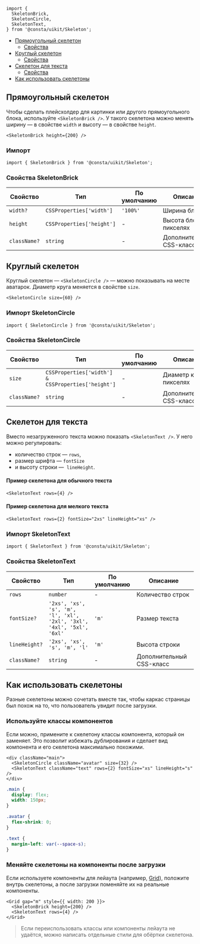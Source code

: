 
```tsx
import {
  SkeletonBrick,
  SkeletonCircle,
  SkeletonText,
} from '@consta/uikit/Skeleton';
```

<MdxMenu>

- [Прямоугольный скелетон](#прямоугольный-скелетон)
  - [Свойства](#свойства-skeletonbrick)
- [Круглый скелетон](#круглый-скелетон)
  - [Свойства](#свойства-skeletoncircle)
- [Скелетон для текста](#скелетон-для-текста)
  - [Свойства](#свойства-skeletontext)
- [Как использовать скелетоны](#как-использовать-скелетоны)

</MdxMenu>

## Прямоугольный скелетон

Чтобы сделать плейсхолдер для картинки или другого прямоугольного блока,
используйте `<SkeletonBrick />`. У такого скелетона можно менять ширину — в свойстве `width` и высоту — в свойстве `height`.

```tsx
<SkeletonBrick height={200} />
```

<StoryBookExample>
  <SkeletonBrick height={200} />
</StoryBookExample>

### Импорт

```tsx
import { SkeletonBrick } from '@consta/uikit/Skeleton';
```

### Свойства SkeletonBrick

| Свойство     | Тип                       | По умолчанию | Описание                 |
| ------------ | ------------------------- | ------------ | ------------------------ |
| `width?`     | `CSSProperties['width']`  | `'100%'`     | Ширина блока             |
| `height`     | `CSSProperties['height']` | -            | Высота блока в пикселях  |
| `className?` | `string`                  | -            | Дополнительный CSS-класс |

## Круглый скелетон

Круглый скелетон — `<SkeletonCircle />` — можно показывать на месте аватарок. Диаметр круга меняется в свойстве `size`.

```tsx
<SkeletonCircle size={60} />
```

<StoryBookExample>
  <SkeletonCircle size={60} />
</StoryBookExample>

### Импорт SkeletonCircle

```tsx
import { SkeletonCircle } from '@consta/uikit/Skeleton';
```

### Свойства SkeletonCircle

| Свойство     | Тип                                                | По умолчанию | Описание                 |
| ------------ | -------------------------------------------------- | ------------ | ------------------------ |
| `size`       | `CSSProperties['width'] & CSSProperties['height']` | -            | Диаметр круга в пикселях |
| `className?` | `string`                                           | -            | Дополнительный CSS-класс |

## Скелетон для текста

Вместо незагруженного текста можно показать `<SkeletonText />`. У него можно регулировать:

- количество строк — `rows`,
- размер шрифта — `fontSize`
- и высоту строки —  `lineHeight`.

#### Пример скелетона для обычного текста

```tsx
<SkeletonText rows={4} />
```

<StoryBookExample>
  <SkeletonText rows={4} />
</StoryBookExample>

#### Пример скелетона для мелкого текста

```tsx
<SkeletonText rows={2} fontSize="2xs" lineHeight="xs" />
```

<StoryBookExample>
  <SkeletonText rows={2} fontSize="2xs" lineHeight="xs" />
</StoryBookExample>

### Импорт SkeletonText

```tsx
import { SkeletonText } from '@consta/uikit/Skeleton';
```

### Свойства SkeletonText

| Свойство      | Тип                                                                   | По умолчанию | Описание                 |
| ------------- | --------------------------------------------------------------------- | ------------ | ------------------------ |
| `rows`        | `number`                                                              | -            | Количество строк         |
| `fontSize?`   | `'2xs', 'xs', 's', 'm', 'l', 'xl', '2xl', '3xl', '4xl', '5xl', '6xl'` | `'m'`        | Размер текста            |
| `lineHeight?` | `'2xs', 'xs', 's', 'm', 'l'`                                          | `'m'`        | Высота строки            |
| `className?`  | `string`                                                              | -            | Дополнительный CSS-класс |

## Как использовать скелетоны

Разные скелетоны можно сочетать вместе так, чтобы каркас страницы был похож на то, что пользователь увидит после загрузки.

### Используйте классы компонентов

Если можно, примените к скелетону классы компонента, который он заменяет. Это позволит избежать дублирования и сделает вид компонента и его скелетона максимально похожими.

```tsx
<div className="main">
  <SkeletonCircle className="avatar" size={32} />
  <SkeletonText className="text" rows={2} fontSize="xs" lineHeight="s" />
</div>
```

```css
.main {
  display: flex;
  width: 150px;
}

.avatar {
  flex-shrink: 0;
}

.text {
  margin-left: var(--space-s);
}
```

<SkeletonExampleAvatar />

### Меняйте скелетоны на компоненты после загрузки

Если используете компоненты для лейаута (например, [Grid](##LIBS.STAND/stand:uikit-components-grid-stable)), положите внутрь скелетоны, а после загрузки поменяйте их на реальные компоненты.

```tsx
<Grid gap="m" style={{ width: 200 }}>
  <SkeletonBrick height={200} />
  <SkeletonText rows={4} />
</Grid>
```

<SkeletonExampleImageAndText />

> Если переиспользовать классы или компоненты лейаута не удаётся, можно написать отдельные стили для обёртки скелетона.
